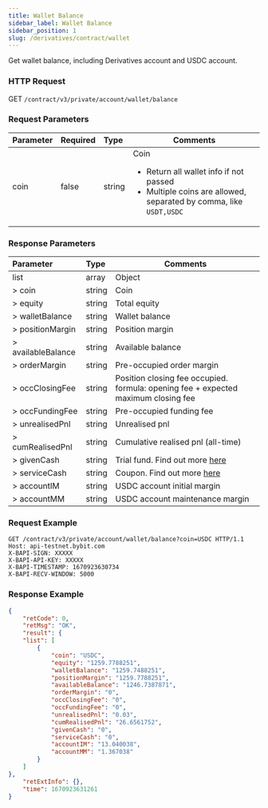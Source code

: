```yaml
---
title: Wallet Balance
sidebar_label: Wallet Balance
sidebar_position: 1
slug: /derivatives/contract/wallet
---
```


Get wallet balance, including Derivatives account and USDC account.

### HTTP Request
GET `/contract/v3/private/account/wallet/balance`

### Request Parameters
| Parameter | Required | Type | Comments|
|:----- |:-------|:-----|------ |
|coin |false |string |Coin <ul><li>Return all wallet info if not passed</li><li>Multiple coins are allowed, separated by comma, like `USDT,USDC`</li> </ul>|

### Response Parameters
| Parameter | Type | Comments|
|:----- |:-----|------ |
|list |array |Object |
|> coin |string |Coin |
|> equity |string |Total equity |
|> walletBalance |string |Wallet balance |
|> positionMargin |string |Position margin |
|> availableBalance |string |Available balance |
|> orderMargin |string |Pre-occupied order margin |
|> occClosingFee |string |Position closing fee occupied. formula: opening fee + expected maximum closing fee |
|> occFundingFee |string |Pre-occupied funding fee |
|> unrealisedPnl |string |Unrealised pnl |
|> cumRealisedPnl |string |Cumulative realised pnl (all-time) |
|> givenCash |string |Trial fund. Find out more <a href="https://www.bybit.com/en-US/help-center/bybitHC_Article?language=en_US&id=000001183">here</a> |
|> serviceCash |string |Coupon. Find out more <a href="https://www.bybit.com/en-US/help-center/bybitHC_Article?language=en_US&id=000001183">here</a> |
|> accountIM |string |USDC account initial margin |
|> accountMM |string |USDC account maintenance margin |

### Request Example

```http
GET /contract/v3/private/account/wallet/balance?coin=USDC HTTP/1.1
Host: api-testnet.bybit.com
X-BAPI-SIGN: XXXXX
X-BAPI-API-KEY: XXXXX
X-BAPI-TIMESTAMP: 1670923630734
X-BAPI-RECV-WINDOW: 5000
```

### Response Example

```json
{
    "retCode": 0,
    "retMsg": "OK",
    "result": {
    "list": [
        {
            "coin": "USDC",
            "equity": "1259.7788251",
            "walletBalance": "1259.7488251",
            "positionMargin": "1259.7788251",
            "availableBalance": "1246.7387871",
            "orderMargin": "0",
            "occClosingFee": "0",
            "occFundingFee": "0",
            "unrealisedPnl": "0.03",
            "cumRealisedPnl": "26.6561752",
            "givenCash": "0",
            "serviceCash": "0",
            "accountIM": "13.040038",
            "accountMM": "1.367038"
        }
    ]
},
    "retExtInfo": {},
    "time": 1670923631261
}
```